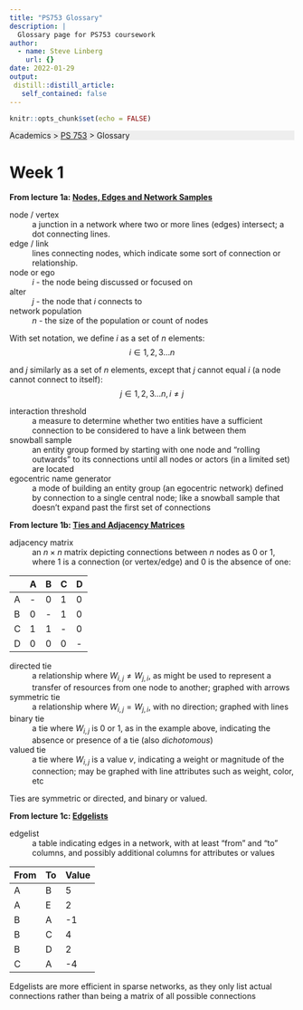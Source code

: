 ```yaml
---
title: "PS753 Glossary"
description: |
  Glossary page for PS753 coursework
author:
  - name: Steve Linberg
    url: {}
date: 2022-01-29
output:
 distill::distill_article:
   self_contained: false
---
```



```r
knitr::opts_chunk$set(echo = FALSE)
```

<p style="background: #eee">
Academics &gt; [PS 753](../ps753/index.html)
&gt; Glossary
</p>

# Week 1

**From lecture 1a: [Nodes, Edges and Network Samples](https://www.loom.com/share/efc5252bb75b463481b93e55be6e4d67)**

node / vertex
: a junction in a network where two or more lines (edges) intersect; a dot connecting lines.<br>

edge / link
: lines connecting nodes, which indicate some sort of connection or relationship.

node or ego
: $i$ - the node being discussed or focused on

alter
: $j$ - the node that $i$ connects to

network population
: $n$ - the size of the population or count of nodes

With set notation, we define $i$ as a set of $n$ elements:
$$i \in 1, 2, 3 \dots n$$

and $j$ similarly as a set of $n$ elements, except that $j$ cannot equal $i$ (a node cannot connect to itself):
$$j \in 1, 2, 3 \dots n, i \ne j$$

interaction threshold
: a measure to determine whether two entities have a sufficient connection to be considered to have a link between them

snowball sample
: an entity group formed by starting with one node and "rolling outwards" to its connections until all nodes or actors (in a limited set) are located

egocentric name generator
: a mode of building an entity group (an egocentric network) defined by connection to a single central node; like a snowball sample that doesn't expand past the first set of connections

**From lecture 1b: [Ties and Adjacency Matrices](https://www.loom.com/share/a64c3a975e7147b9bb06bf921325bd96)**

adjacency matrix
: an $n \times n$ matrix depicting connections between $n$ nodes as 0 or 1, where 1 is a connection (or vertex/edge) and 0 is the absence of one:

||A|B|C|D|
|---|---|---|---|---|
|A|-|0|1|0|
|B|0|-|1|0|
|C|1|1|-|0|
|D|0|0|0|-|

directed tie
: a relationship where $W_{i,j} \ne W_{j,i}$, as might be used to represent a transfer of resources from one node to another; graphed with arrows

symmetric tie
: a relationship where $W_{i,j} = W_{j,i}$, with no direction; graphed with lines

binary tie
: a tie where $W_{i,j}$ is 0 or 1, as in the example above, indicating the absence or presence of a tie (also *dichotomous*)

valued tie
: a tie where $W_{i,j}$ is a value $v$, indicating a weight or magnitude of the connection; may be graphed with line attributes such as weight, color, etc

Ties are symmetric or directed, and binary or valued.

**From lecture 1c: [Edgelists](https://www.loom.com/share/9232d0ffe78d4ea4affc543bf4e353af)**

edgelist
: a table indicating edges in a network, with at least "from" and "to" columns, and possibly additional columns for attributes or values

|From|To|Value|
|---|---|---
|A|B|5|
|A|E|2|
|B|A|-1|
|B|C|4|
|B|D|2|
|C|A|-4|

Edgelists are more efficient in sparse networks, as they only list actual connections rather than being a matrix of all possible connections

